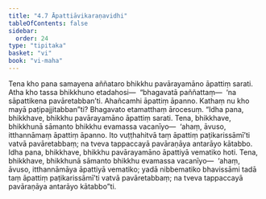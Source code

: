 ```yaml
---
title: "4.7 Āpattiāvikaraṇavidhi"
tableOfContents: false
sidebar:
  order: 24
type: "tipitaka"
basket: "vi"
book: "vi-maha"
---
```



<DynamicBreadcrumb />

<Division number="220" book="vi-maha">

<Paragraph number="990" book="vi-maha">
Tena kho pana samayena aññataro bhikkhu pavārayamāno āpattiṃ sarati. Atha kho tassa bhikkhuno etadahosi—  “bhagavatā paññattaṃ—  ‘na sāpattikena pavāretabban’ti. Ahañcamhi āpattiṃ āpanno. Kathaṃ nu kho mayā paṭipajjitabban”ti? Bhagavato etamatthaṃ ārocesuṃ.
</Paragraph>

<Paragraph number="991" book="vi-maha">
“Idha pana, bhikkhave, bhikkhu pavārayamāno āpattiṃ sarati. Tena, bhikkhave, bhikkhunā sāmanto bhikkhu evamassa vacanīyo—  ‘ahaṃ, āvuso, itthannāmaṃ āpattiṃ āpanno. Ito vuṭṭhahitvā taṃ āpattiṃ paṭikarissāmī’ti vatvā pavāretabbaṃ; na tveva tappaccayā pavāraṇāya antarāyo kātabbo.
</Paragraph>

<Paragraph number="992" book="vi-maha">
Idha pana, bhikkhave, bhikkhu pavārayamāno āpattiyā vematiko hoti. Tena, bhikkhave, bhikkhunā sāmanto bhikkhu evamassa vacanīyo—  ‘ahaṃ, āvuso, itthannāmāya āpattiyā vematiko; yadā nibbematiko bhavissāmi tadā taṃ āpattiṃ paṭikarissāmī’ti vatvā pavāretabbaṃ; na tveva tappaccayā pavāraṇāya antarāyo kātabbo”ti.
</Paragraph>
</Division>
